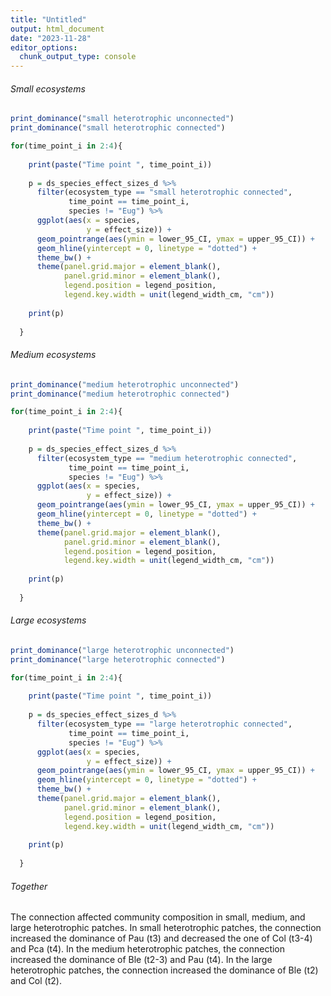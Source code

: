 ```yaml
---
title: "Untitled"
output: html_document
date: "2023-11-28"
editor_options: 
  chunk_output_type: console
---
```


###### Small ecosystems

```r
print_dominance("small heterotrophic unconnected")
print_dominance("small heterotrophic connected")
```

```r
for(time_point_i in 2:4){
    
    print(paste("Time point ", time_point_i))
    
    p = ds_species_effect_sizes_d %>%
      filter(ecosystem_type == "small heterotrophic connected",
             time_point == time_point_i,
             species != "Eug") %>%
      ggplot(aes(x = species,
                 y = effect_size)) + 
      geom_pointrange(aes(ymin = lower_95_CI, ymax = upper_95_CI)) + 
      geom_hline(yintercept = 0, linetype = "dotted") +
      theme_bw() +
      theme(panel.grid.major = element_blank(),
            panel.grid.minor = element_blank(),
            legend.position = legend_position,
            legend.key.width = unit(legend_width_cm, "cm"))
    
    print(p)
    
  }
```


###### Medium ecosystems

```r
print_dominance("medium heterotrophic unconnected")
print_dominance("medium heterotrophic connected")
```

```r
for(time_point_i in 2:4){
    
    print(paste("Time point ", time_point_i))
    
    p = ds_species_effect_sizes_d %>%
      filter(ecosystem_type == "medium heterotrophic connected",
             time_point == time_point_i,
             species != "Eug") %>%
      ggplot(aes(x = species,
                 y = effect_size)) + 
      geom_pointrange(aes(ymin = lower_95_CI, ymax = upper_95_CI)) + 
      geom_hline(yintercept = 0, linetype = "dotted") +
      theme_bw() +
      theme(panel.grid.major = element_blank(),
            panel.grid.minor = element_blank(),
            legend.position = legend_position,
            legend.key.width = unit(legend_width_cm, "cm"))
    
    print(p)
    
  }
```

###### Large ecosystems

```r
print_dominance("large heterotrophic unconnected")
print_dominance("large heterotrophic connected")
```

```r
for(time_point_i in 2:4){
    
    print(paste("Time point ", time_point_i))
    
    p = ds_species_effect_sizes_d %>%
      filter(ecosystem_type == "large heterotrophic connected",
             time_point == time_point_i,
             species != "Eug") %>%
      ggplot(aes(x = species,
                 y = effect_size)) + 
      geom_pointrange(aes(ymin = lower_95_CI, ymax = upper_95_CI)) + 
      geom_hline(yintercept = 0, linetype = "dotted") +
      theme_bw() +
      theme(panel.grid.major = element_blank(),
            panel.grid.minor = element_blank(),
            legend.position = legend_position,
            legend.key.width = unit(legend_width_cm, "cm"))
    
    print(p)
    
  }
```

###### Together

The connection affected community composition in small, medium, and large heterotrophic patches. In small heterotrophic patches, the connection increased the dominance of Pau (t3) and decreased the one of Col (t3-4) and Pca (t4). In the medium heterotrophic patches, the connection increased the dominance of Ble (t2-3) and Pau (t4). In the large heterotrophic patches, the connection increased the dominance of Ble (t2) and Col (t2).